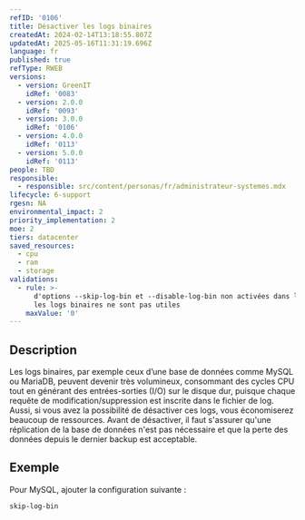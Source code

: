 ```yaml
---
refID: '0106'
title: Désactiver les logs binaires
createdAt: 2024-02-14T13:18:55.807Z
updatedAt: 2025-05-16T11:31:19.696Z
language: fr
published: true
refType: RWEB
versions:
  - version: GreenIT
    idRef: '0083'
  - version: 2.0.0
    idRef: '0093'
  - version: 3.0.0
    idRef: '0106'
  - version: 4.0.0
    idRef: '0113'
  - version: 5.0.0
    idRef: '0113'
people: TBD
responsible:
  - responsible: src/content/personas/fr/administrateur-systemes.mdx
lifecycle: 6-support
rgesn: NA
environmental_impact: 2
priority_implementation: 2
moe: 2
tiers: datacenter
saved_resources:
  - cpu
  - ram
  - storage
validations:
  - rule: >-
      d'options --skip-log-bin et --disable-log-bin non activées dans le cas où
      les logs binaires ne sont pas utiles
    maxValue: '0'
---
```


## Description

Les logs binaires, par exemple ceux d’une base de données comme MySQL ou MariaDB, peuvent devenir très volumineux, consommant des cycles CPU tout en générant des entrées-sorties (I/O) sur le disque dur, puisque chaque requête de modification/suppression est inscrite dans le fichier de log. Aussi, si vous avez la possibilité de désactiver ces logs, vous économiserez beaucoup de ressources.
Avant de désactiver, il faut s'assurer qu'une réplication de la base de données n'est pas nécessaire et que la perte des données depuis le dernier backup est acceptable.

## Exemple

Pour MySQL, ajouter la configuration suivante :

```
skip-log-bin
```

